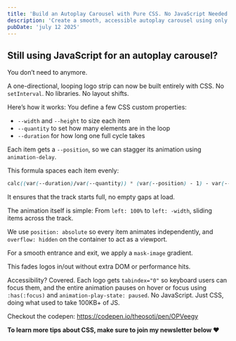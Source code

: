```yaml
---
title: 'Build an Autoplay Carousel with Pure CSS. No JavaScript Needed'
description: 'Create a smooth, accessible autoplay carousel using only CSS—no JavaScript, no libraries, and zero layout shifts.'
pubDate: 'july 12 2025'
---
```



<Picture
	src="/short/07-2025/auto-carousel.gif"
	alt="CSS-powered autoplay logo carousel with smooth sliding animation, focusable logos, and no JavaScript involved"
	width="400"
	height="600"
	style="margin: 2em auto 1em auto; display: block; border: 4px solid var(--border)"
/>

## Still using JavaScript for an autoplay carousel?

You don’t need to anymore.

A one-directional, looping logo strip can now be built entirely with CSS.
No `setInterval`. No libraries. No layout shifts.

Here’s how it works:
You define a few CSS custom properties:

- `--width` and `--height` to size each item
- `--quantity` to set how many elements are in the loop
- `--duration` for how long one full cycle takes

Each item gets a `--position`, so we can stagger its animation using `animation-delay`.

This formula spaces each item evenly:

```css
calc((var(--duration)/var(--quantity)) * (var(--position) - 1) - var(--duration))
```

It ensures that the track starts full, no empty gaps at load.

The animation itself is simple:
From `left: 100%` to `left: -width`, sliding items across the track.

We use `position: absolute` so every item animates independently,
and `overflow: hidden` on the container to act as a viewport.

For a smooth entrance and exit, we apply a `mask-image` gradient.

This fades logos in/out without extra DOM or performance hits.

Accessibility? Covered.
Each logo gets `tabindex="0"` so keyboard users can focus them,
and the entire animation pauses on hover or focus using `:has(:focus)` and `animation-play-state: paused`.
No JavaScript.
Just CSS, doing what used to take 100KB+ of JS.

Checkout the codepen: https://codepen.io/theosoti/pen/OPVeegy

**To learn more tips about CSS, make sure to join my newsletter below ❤️**
